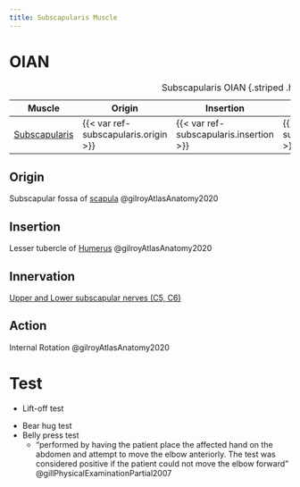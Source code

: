 ```yaml
---
title: Subscapularis Muscle
---
```


# OIAN

| Muscle  | Origin | Insertion | Nerve | Action |
|------|--------|-------|----------|--------|
| [Subscapularis]({{< var ref-subscapularis.path >}}) | {{< var ref-subscapularis.origin >}} | {{< var ref-subscapularis.insertion >}} | {{< var ref-subscapularis.nerve >}} | {{< var ref-subscapularis.action >}} |
: Subscapularis OIAN {.striped .hover}

## Origin
Subscapular fossa of [scapula]({{< var ref-scapula-bone.path >}}) @gilroyAtlasAnatomy2020

## Insertion
Lesser tubercle of [Humerus]({{< var ref-humerus-bone.path >}}) @gilroyAtlasAnatomy2020

## Innervation
[Upper and Lower subscapular nerves (C5, C6)]({{< var ref-upper-subscapular-nerve.path >}})

## Action
Internal Rotation @gilroyAtlasAnatomy2020

# Test

- Lift-off test

<!--
- Some researchers suggest that the lift-off test can be positive for pts with biceps tendon injury @gillPhysicalExaminationPartial2007
- Theorizing that attempting to lift the affected arm off the back might provoke pain or weakness secondary to biceps tendon tear @gillPhysicalExaminationPartial2007
--> 

- Bear hug test
- Belly press test
    - "performed by having the patient place the affected hand on the abdomen and attempt to move the elbow anteriorly. The test was considered positive if the patient could not move the elbow forward" @gillPhysicalExaminationPartial2007

